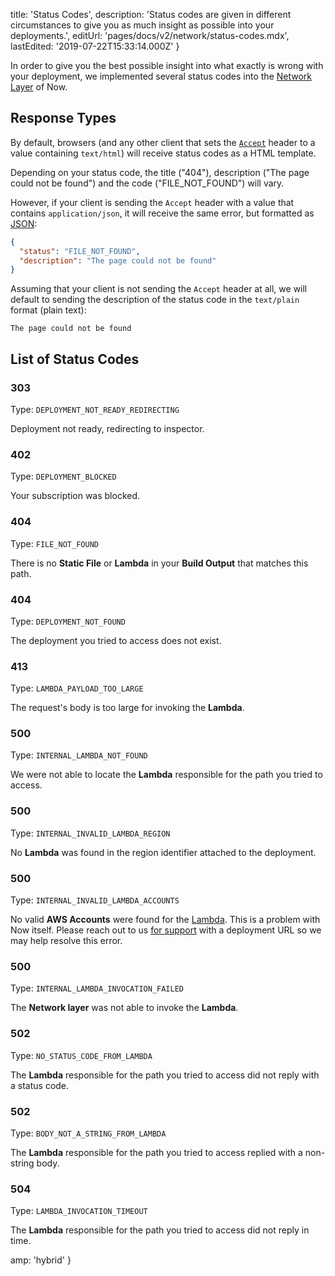 
  title: 'Status Codes',
  description:
    'Status codes are given in different circumstances to give you as much insight as possible into your deployments.',
  editUrl: 'pages/docs/v2/network/status-codes.mdx',
  lastEdited: '2019-07-22T15:33:14.000Z'
}

In order to give you the best possible insight into what exactly is wrong with your deployment, we implemented several status codes into the [Network Layer](/docs/v2/network/overview) of Now.

## Response Types

By default, browsers (and any other client that sets the [`Accept`](https://developer.mozilla.org/en-US/docs/Web/HTTP/Headers/Accept) header to a value containing `text/html`) will receive status codes as a HTML template.

Depending on your status code, the title ("404"), description ("The page could not be found") and the code ("FILE_NOT_FOUND") will vary.

However, if your client is sending the `Accept` header with a value that contains `application/json`, it will receive the same error, but formatted as [JSON](https://en.wikipedia.org/wiki/JSON):

```json
{
  "status": "FILE_NOT_FOUND",
  "description": "The page could not be found"
}
```

Assuming that your client is not sending the `Accept` header at all, we will default to sending the description of the status code in the `text/plain` format (plain text):

```
The page could not be found
```

## List of Status Codes

### 303

Type: `DEPLOYMENT_NOT_READY_REDIRECTING`

Deployment not ready, redirecting to inspector.

### 402

Type: `DEPLOYMENT_BLOCKED`

Your subscription was blocked.

### 404

Type: `FILE_NOT_FOUND`

There is no <b>Static File</b> or <b>Lambda</b> in your <b>Build Output</b> that matches this path.

### 404

Type: `DEPLOYMENT_NOT_FOUND`

The deployment you tried to access does not exist.

### 413

Type: `LAMBDA_PAYLOAD_TOO_LARGE`

The request's body is too large for invoking the <b>Lambda</b>.

### 500

Type: `INTERNAL_LAMBDA_NOT_FOUND`

We were not able to locate the <b>Lambda</b> responsible for the path you tried to access.

### 500

Type: `INTERNAL_INVALID_LAMBDA_REGION`

No <b>Lambda</b> was found in the region identifier attached to the deployment.

### 500

Type: `INTERNAL_INVALID_LAMBDA_ACCOUNTS`

No valid **AWS Accounts** were found for the [Lambda](https://zeit.co/docs/v2/deployments/concepts/lambdas/). This is a problem with Now itself. Please reach out to us [for support](mailto:support@zeit.co) with a deployment URL so we may help resolve this error.

### 500

Type: `INTERNAL_LAMBDA_INVOCATION_FAILED`

The <b>Network layer</b> was not able to invoke the <b>Lambda</b>.

### 502

Type: `NO_STATUS_CODE_FROM_LAMBDA`

The <b>Lambda</b> responsible for the path you tried to access did not reply with a status code.

### 502

Type: `BODY_NOT_A_STRING_FROM_LAMBDA`

The <b>Lambda</b> responsible for the path you tried to access replied with a non-string body.

### 504

Type: `LAMBDA_INVOCATION_TIMEOUT`

The <b>Lambda</b> responsible for the path you tried to access did not reply in time.


  amp: 'hybrid'
}

